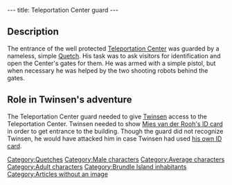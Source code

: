 ---
title: Teleportation Center guard
---

{{Character|
Name=Teleportation Center guard|
Image=DIVERS.gif|
Race=[[Quetch]]|
Gender=Male|
Size=Medium|
Age=Adult}}

{{Quote|
Quote=Let me see some identification please!|
Character=Teleportation Center guard}}

==Description==
The entrance of the well protected [[Teleportation Center]] was guarded by a nameless, simple [[Quetch]]. His task was to ask visitors for identification and open the Center's gates for them. He was armed with a simple pistol, but when necessary he was helped by the two shooting robots behind the gates.

==Role in Twinsen's adventure==
The Teleportation Center guard needed to give [[Twinsen]] access to the Teleportation Center. Twinsen needed to show [[Mies van der Rooh's ID card]] in order to get entrance to the building. Though the guard did not recognize Twinsen, he would have attacked him in case Twinsen had used [[Twinsen's ID Card|his own ID card]].

[[Category:Quetches]]
[[Category:Male characters]]
[[Category:Average characters]]
[[Category:Adult characters]]
[[Category:Brundle Island inhabitants]]
[[Category:Articles without an image]]